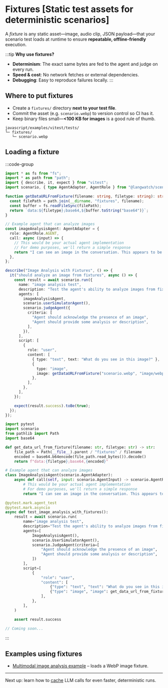 
# Fixtures [Static test assets for deterministic scenarios]

A _fixture_ is any static asset—image, audio clip, JSON payload—that your scenario test loads at runtime to ensure **repeatable, offline-friendly** execution.

:::tip
**Why use fixtures?**

- **Determinism**: The exact same bytes are fed to the agent and judge on every run.
- **Speed & cost**: No network fetches or external dependencies.
- **Debugging**: Easy to reproduce failures locally.
  :::

## Where to put fixtures

- Create a `fixtures/` directory **next to your test file**.
- Commit the asset (e.g. `scenario.webp`) to version control so CI has it.
- Keep binary files small—**&lt;100&nbsp;KB for images** is a good rule of thumb.

```text
javascript/examples/vitest/tests/
└─ fixtures/
   └─ scenario.webp
```

## Loading a fixture

:::code-group

```typescript [typescript]
import * as fs from "fs";
import * as path from "path";
import { describe, it, expect } from "vitest";
import scenario, { type AgentAdapter, AgentRole } from "@langwatch/scenario";

function getDataURLFromFixture(filename: string, filetype: string): string {
  const filePath = path.join(__dirname, "fixtures", filename);
  const buffer = fs.readFileSync(filePath);
  return `data:${filetype};base64,${buffer.toString("base64")}`;
}

// Example agent that can analyze images
const imageAnalysisAgent: AgentAdapter = {
  role: AgentRole.AGENT,
  call: async (input) => {
    // This would be your actual agent implementation
    // For demo purposes, we'll return a simple response
    return "I can see an image in the conversation. This appears to be a screenshot or diagram.";
  },
};

describe("Image Analysis with Fixtures", () => {
  it("should analyze an image from fixtures", async () => {
    const result = await scenario.run({
      name: "image analysis test",
      description: "Test the agent's ability to analyze images from fixtures",
      agents: [
        imageAnalysisAgent,
        scenario.userSimulatorAgent(),
        scenario.judgeAgent({
          criteria: [
            "Agent should acknowledge the presence of an image",
            "Agent should provide some analysis or description",
          ],
        }),
      ],
      script: [
        {
          role: "user",
          content: [
            { type: "text", text: "What do you see in this image?" },
            {
              type: "image",
              image: getDataURLFromFixture("scenario.webp", "image/webp"),
            },
          ],
        },
      ],
    });

    expect(result.success).toBe(true);
  });
});
```

```python [python]
import pytest
import scenario
from pathlib import Path
import base64

def get_data_url_from_fixture(filename: str, filetype: str) -> str:
    file_path = Path(__file__).parent / "fixtures" / filename
    encoded = base64.b64encode(file_path.read_bytes()).decode()
    return f"data:{filetype};base64,{encoded}"

# Example agent that can analyze images
class ImageAnalysisAgent(scenario.AgentAdapter):
    async def call(self, input: scenario.AgentInput) -> scenario.AgentReturnTypes:
        # This would be your actual agent implementation
        # For demo purposes, we'll return a simple response
        return "I can see an image in the conversation. This appears to be a screenshot or diagram."

@pytest.mark.agent_test
@pytest.mark.asyncio
async def test_image_analysis_with_fixtures():
    result = await scenario.run(
        name="image analysis test",
        description="Test the agent's ability to analyze images from fixtures",
        agents=[
            ImageAnalysisAgent(),
            scenario.UserSimulatorAgent(),
            scenario.JudgeAgent(criteria=[
                "Agent should acknowledge the presence of an image",
                "Agent should provide some analysis or description",
            ])
        ],
        script=[
            {
                "role": "user",
                "content": [
                    {"type": "text", "text": "What do you see in this image?"},
                    {"type": "image", "image": get_data_url_from_fixture("scenario.webp", "image/webp")},
                ],
            },
        ],
    )

    assert result.success
```

```go [go]
// Coming soon...
```

:::

## Examples using fixtures

- [Multimodal image analysis example](/examples/multimodal/multimodal-images) – loads a WebP image fixture.

---

Next up: learn how to [cache](./cache) LLM calls for even faster, deterministic runs.
